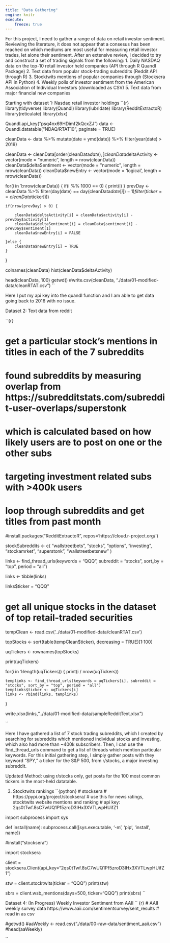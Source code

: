 ```yaml
---
title: "Data Gathering"
engine: knitr
execute:
    freeze: true
---
```



For this project, I need to gather a range of data on retail investor sentiment. Reviewing the literature, it does not appear that a consesus has been reached on which mediums are most useful for measuring retail investor trades, let alone their sentiment. After an extensive review, I decided to try and construct a set of trading signals from the following:
1. Daily NASDAQ data on the top-10 retail investor held companies (API through R Quandl Package)
2. Text data from popular stock-trading subreddits (Reddit API through R)
3. Stocktwits mentions of popular companies through (Stocksera API in Python)
4. Weekly polls of investor sentiment from the American Association of Individual Investors (downloaded as CSV)
5. Text data from major financial new companies

Starting with dataset 1: Nasdaq retail investor holdings
``{r}
library(tidyverse)
library(Quandl)
library(lubridate)
library(RedditExtractoR)
library(reticulate)
library(xlsx)

Quandl.api_key("psq4nx69HDimf2kQcxZJ")
data <- Quandl.datatable("NDAQ/RTAT10", paginate = TRUE)

cleanData <- data %>% 
    mutate(date = ymd(date)) %>%
    filter(year(date) > 2019)

cleanData <- cleanData[order(cleanData$date),]
cleanData$deltaActivity <- vector(mode = "numeric", length = nrow(cleanData))
cleanData$deltaSentiment <- vector(mode = "numeric", length = nrow(cleanData))
cleanData$newEntry <- vector(mode = 'logical', length = nrow(cleanData))

for(i in 1:nrow(cleanData)) {
    if(i %% 1000 == 0) {
        print(i)
    }
    prevDay <- cleanData %>%
        filter(day(date) == day(cleanData$date[i]) - 1) %>%
        filter(ticker == cleanData$ticker[i])

    if(nrow(prevDay) > 0) {

        cleanData$deltaActivity[i] = cleanData$activity[i] - prevDay$activity[1]
        cleanData$deltaSentiment[i] = cleanData$sentiment[i] - prevDay$sentiment[1]
        cleanData$newEntry[i] = FALSE
    
    }else {
        cleanData$newEntry[i] = TRUE
    }
}

colnames(cleanData)
hist(cleanData$deltaActivity)

head(cleanData, 100)
getwd()
#write.csv(cleanData, "./data/01-modified-data/cleanRTAT.csv")
``

Here I put my api key into the quandl function and I am able to get data going back to 2016 with no issue.

Dataset 2: Text data from reddit

``{r}

# get a particular stock's mentions in titles in each of the 7 subreddits
# found subreddits by measuring overlap from https://subredditstats.com/subreddit-user-overlaps/superstonk
# which is calculated based on how likely users are to post on one or the other subs
# targeting investment related subs with >400k users
# loop through subreddits and get titles from past month


#install.packages("RedditExtractoR", repos='https://cloud.r-project.org/')


stockSubreddits <- c(
    "wallstreetbets",
    "stocks",
    "options",
    "investing",
    "stockamrket",
    "superstonk",
    "wallstreetbetsnew"
)



links <- find_thread_urls(keywords = "QQQ", subreddit = "stocks", sort_by = "top", period = "all")

links <- tibble(links)

links$ticker = "QQQ"

# get all unique stocks in the dataset of top retail-traded securities
tempClean <- read.csv('../data/01-modified-data/cleanRTAT.csv')


topStocks <- sort(table(tempClean$ticker), decreasing = TRUE)[1:100]

uqTickers <- rownames(topStocks)

print(uqTickers)

for(i in 1:length(uqTickers)) {
    print(i / nrow(uqTickers))
    
    templinks <- find_thread_urls(keywords = uqTickers[i], subreddit = "stocks", sort_by = "top", period = "all")
    templinks$ticker <- uqTickers[i]
    links <- rbind(links, templinks)
}



write.xlsx(links,"../data/01-modified-data/sampleRedditText.xlsx")

``

Here I have gathered a list of 7 stock trading subreddits, which I created by searching for subreddits which mentioned individual stocks and investing, which also had more than ~400k subscribers. Then, I can use the find_thread_urls command to get a list of threads which mention particular keywords. For this initial gathering step, I simply gather posts with they keyword "SPY," a ticker for the S&P 500, from r/stocks, a major investing subreddit.

Updated Method: using r/stocks only, get posts for the 100 most common tickers in the most-held datatable.


3. Stocktwits rankings
``{python}
# stocksera
# https://pypi.org/project/stocksera/
# use this for news ratings, stocktwits website mentions and ranking
# api key: 2qs0tTwf.8sC7wUQ1Pf5zroD3IHx3XVTLwpHUifZ1

import subprocess
import sys

def install(name):
    subprocess.call([sys.executable, '-m', 'pip', 'install', name])

#install("stocksera")

import stocksera

client = stocksera.Client(api_key="2qs0tTwf.8sC7wUQ1Pf5zroD3IHx3XVTLwpHUifZ1")


stw = client.stocktwits(ticker = "QQQ")
print(stw)




sbrs = client.wsb_mentions(days=500, ticker="QQQ")
print(sbrs)
``


Dataset 4: (In Progress) Weekly Investor Sentiment from AAII
`` {r}
# AAII weekly survey data https://www.aaii.com/sentimentsurvey/sent_results
# read in as csv 

#getwd()
#aaWeekly <- read.csv("./data/00-raw-data/sentiment_aaii.csv")
#head(aaWeekly)


``


